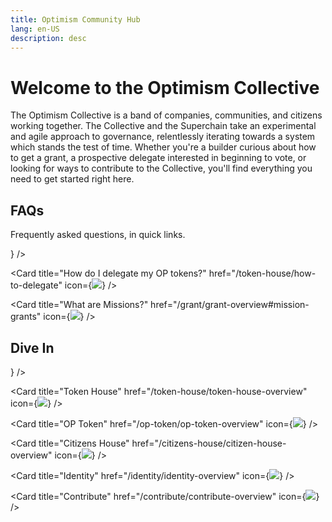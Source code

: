 ```yaml
---
title: Optimism Community Hub
lang: en-US
description: desc
---
```



# Welcome to the Optimism Collective

The Optimism Collective is a band of companies, communities, and citizens working together. The Collective and the Superchain take an experimental and agile approach to governance, relentlessly iterating towards a system which stands the test of time.
Whether you're a builder curious about how to get a grant, a prospective delegate interested in beginning to vote, or looking for ways to contribute to the Collective, you'll find everything you need to get started right here.

## FAQs

Frequently asked questions, in quick links.

<Cards>
  <Card title="Get started in the Optimism Collective!" href="/welcome/welcome-overview" icon={<img src="/img/icons/news-line.svg" />} />

  <Card title="How do I delegate my OP tokens?" href="/token-house/how-to-delegate" icon={<img src="/img/icons/question-answer-line.svg" />} />
  
  <Card title="What are Missions?" href="/grant/grant-overview#mission-grants" icon={<img src="/img/icons/shapes.svg" />} />
</Cards>

## Dive In

<Cards>
  <Card title="Get a Grant" href="/grant/grant-overview#mission-grants" icon={<img src="/img/icons/build.svg" />} />

  <Card title="Token House" href="/token-house/token-house-overview" icon={<img src="/img/icons/government-line.svg" />} />
  
  <Card title="OP Token" href="/op-token/op-token-overview" icon={<img src="/img/icons/stack.svg" />} />
  
  <Card title="Citizens House" href="/citizens-house/citizen-house-overview" icon={<img src="/img/icons/person.svg" />} />
  
  <Card title="Identity" href="/identity/identity-overview" icon={<img src="/img/icons/gear.svg" />} />
  
  <Card title="Contribute" href="/contribute/contribute-overview" icon={<img src="/img/icons/shapes.svg" />} />
</Cards>